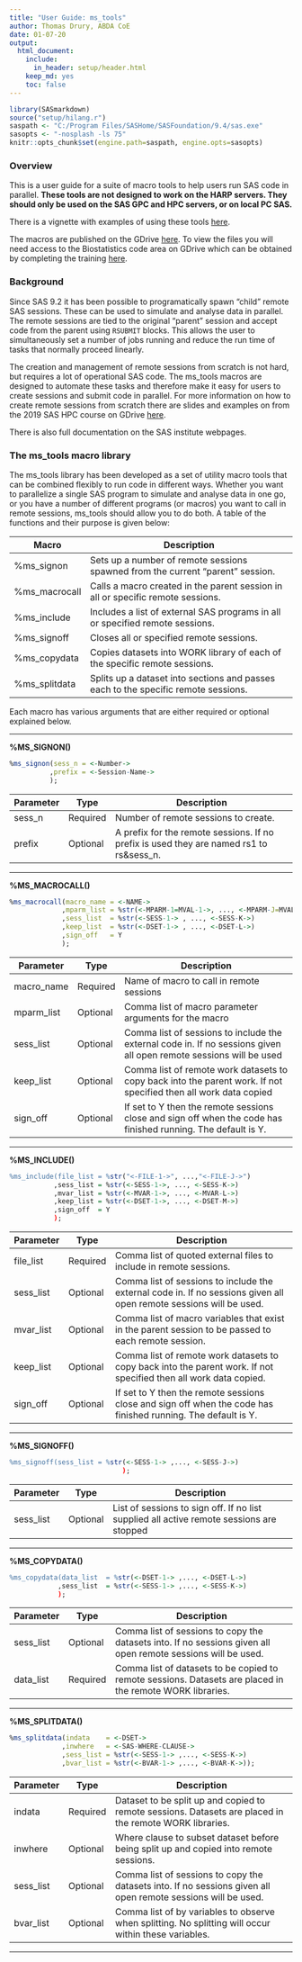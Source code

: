 ```yaml
---
title: "User Guide: ms_tools"
author: Thomas Drury, ABDA CoE
date: 01-07-20
output:
  html_document:
    include:
      in_header: setup/header.html
    keep_md: yes
    toc: false
---
```


```r

library(SASmarkdown)
source("setup/hilang.r")
saspath <- "C:/Program Files/SASHome/SASFoundation/9.4/sas.exe"
sasopts <- "-nosplash -ls 75"
knitr::opts_chunk$set(engine.path=saspath, engine.opts=sasopts)

```


### Overview

This is a user guide for a suite of macro tools to help users run SAS code in parallel. **These tools are not designed to work on the HARP servers. They should only be used on the SAS GPC and HPC servers, or on local PC SAS.** 

There is a vignette with examples of using these tools [here](<https://myconnect.gsk.com/sites/bds/Biostatistics/Documents/Forms/ABDA_Vignettes.aspx?View={15e95c8d-31a4-42aa-b767-2f6d87cee50e}&RootFolder=%2Fsites%2Fbds%2FBiostatistics%2FDocuments%2FABDA%2Fvignettes&SortField=LinkFilenameNoMenu&SortDir=Asc>). 

The macros are published on the GDrive [here](<https://gdrive.gsk.com/gdrive/drive/ECS/biostats/dGFkNjYyNDAvbXNfdG9vbHMv>). To view the files you will need access to the Biostatistics code area on GDrive which can be obtained by completing the training [here](<https://us1salxhpe0011.corpnet2.com:3939/content/33/>).

### Background

Since SAS 9.2 it has been possible to programatically spawn "child" remote SAS sessions. These can be used to simulate and analyse data in parallel. The remote sessions are tied to the original "parent" session and accept code from the parent using `RSUBMIT` blocks. This allows the user to simultaneously set a number of jobs running and reduce the run time of tasks that normally proceed linearly.

The creation and management of remote sessions from scratch is not hard, but requires a lot of operational SAS code. The ms_tools macros are designed to automate these tasks and therefore make it easy for users to create sessions and submit code in parallel. For more information on how to create remote sessions from scratch there are slides and examples on from the 2019 SAS HPC course on GDrive 
[here](<https://gdrive.gsk.com/gdrive/drive/ECS/biostatistics-verified/QUJEQS9Nb2RlbGxpbmcgYW5kIFNpbXVsYXRpb24gVXNpbmcgdGhlIEdTSyBIaWdoIFBlcmZvcm1hbmNlIENvbXB1dGluZyBGYWNpbGl0aWVzLw%3D%3D>). 

There is also full documentation on the SAS institute webpages.  


### The ms_tools macro library

The ms_tools library has been developed as a set of utility macro tools that can be combined flexibly to run code in different ways. Whether you want to parallelize a single SAS program to simulate and analyse data in one go, or you have a number of different programs (or macros) you want to call in remote sessions, ms_tools should allow you to do both. A table of the functions and their purpose is given below:


Macro         | Description                                                                        |
--------------|------------------------------------------------------------------------------------|
%ms_signon    | Sets up a number of remote sessions spawned from the current "parent" session.     |
%ms_macrocall | Calls a macro created in the parent session in all or specific remote sessions.    |
%ms_include   | Includes a list of external SAS programs in all or specified remote sessions.      |
%ms_signoff   | Closes all or specified remote sessions.                                           |
%ms_copydata  | Copies datasets into WORK library of each of the specific remote sessions.         |
%ms_splitdata | Splits up a dataset into sections and passes each to the specific remote sessions. |

Each macro has various arguments that are either required or optional explained below.

<hr>

**%MS_SIGNON()**

```r

%ms_signon(sess_n = <-Number->              
          ,prefix = <-Session-Name->    
          );

```


Parameter | Type     | Description                                                                             |
----------|----------|-----------------------------------------------------------------------------------------|
sess_n    | Required | Number of remote sessions to create.                                                    | 
prefix    | Optional | A prefix for the remote sessions. If no prefix is used they are named rs1 to rs&sess_n. |

<hr>


**%MS_MACROCALL()**

```r

%ms_macrocall(macro_name = <-NAME->
             ,mparm_list = %str(<-MPARM-1=MVAL-1->, ..., <-MPARM-J=MVAL-J->) 
             ,sess_list  = %str(<-SESS-1-> , ..., <-SESS-K->) 
             ,keep_list  = %str(<-DSET-1-> , ..., <-DSET-L->) 
             ,sign_off   = Y
             );

```


Parameter  | Type     | Description                                                                                                        |
-----------|----------|--------------------------------------------------------------------------------------------------------------------|
macro_name | Required | Name of macro to call in remote sessions                                                                           | 
mparm_list | Optional | Comma list of macro parameter arguments for the macro                                                              |
sess_list  | Optional | Comma list of sessions to include the external code in. If no sessions given all open remote sessions will be used |
keep_list  | Optional | Comma list of remote work datasets to copy back into the parent work. If not specified then all work data copied   |
sign_off   | Optional | If set to Y then the remote sessions close and sign off when the code has finished running. The default is Y.      |

<hr>


**%MS_INCLUDE()**

```r

%ms_include(file_list = %str("<-FILE-1->", ...,"<-FILE-J->")
           ,sess_list = %str(<-SESS-1->, ..., <-SESS-K->) 
           ,mvar_list = %str(<-MVAR-1->, ..., <-MVAR-L->) 
           ,keep_list = %str(<-DSET-1->, ..., <-DSET-M->) 
           ,sign_off  = Y
           );

```


Parameter | Type     | Description                                                                                                        |
----------|----------|--------------------------------------------------------------------------------------------------------------------|
file_list | Required | Comma list of quoted external files to include in remote sessions.                                                 | 
sess_list | Optional | Comma list of sessions to include the external code in. If no sessions given all open remote sessions will be used.|
mvar_list | Optional | Comma list of macro variables that exist in the parent session to be passed to each remote session.                |
keep_list | Optional | Comma list of remote work datasets to copy back into the parent work. If not specified then all work data copied.  |
sign_off  | Optional | If set to Y then the remote sessions close and sign off when the code has finished running. The default is Y.      |

<hr>


**%MS_SIGNOFF()**

```r

%ms_signoff(sess_list = %str(<-SESS-1-> ,..., <-SESS-J->)           
                            );

```


Parameter | Type     | Description                                                                             |
----------|----------|-----------------------------------------------------------------------------------------|
sess_list | Optional | List of sessions to sign off. If no list supplied all active remote sessions are stopped| 

<hr>


**%MS_COPYDATA()**

```r

%ms_copydata(data_list  = %str(<-DSET-1-> ,..., <-DSET-L->) 
            ,sess_list  = %str(<-SESS-1-> ,..., <-SESS-K->) 
            );

```


Parameter | Type     | Description                                                                                                  |
----------|----------|--------------------------------------------------------------------------------------------------------------|
sess_list | Optional | Comma list of sessions to copy the datasets into. If no sessions given all open remote sessions will be used.| 
data_list | Required | Comma list of datasets to be copied to remote sessions. Datasets are placed in the remote WORK libraries.    | 

<hr>


**%MS_SPLITDATA()**


```r

%ms_splitdata(indata    = <-DSET-> 
             ,inwhere   = <-SAS-WHERE-CLAUSE->
             ,sess_list = %str(<-SESS-1-> ,..., <-SESS-K->) 
             ,bvar_list = %str(<-BVAR-1-> ,..., <-BVAR-K->));

```


Parameter | Type     | Description                                                                                                  |
----------|----------|--------------------------------------------------------------------------------------------------------------|
indata    | Required | Dataset to be split up and copied to remote sessions. Datasets are placed in the remote WORK libraries.      | 
inwhere   | Optional | Where clause to subset dataset before being split up and copied into remote sessions.                        | 
sess_list | Optional | Comma list of sessions to copy the datasets into. If no sessions given all open remote sessions will be used.| 
bvar_list | Optional | Comma list of by variables to observe when splitting. No splitting will occur within these variables.        | 

<hr>

<br>